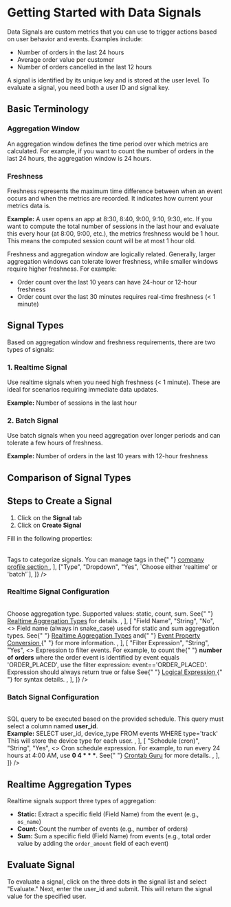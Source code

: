 
# Getting Started with Data Signals

Data Signals are custom metrics that you can use to trigger actions based on user behavior and events. Examples include:

- Number of orders in the last 24 hours
- Average order value per customer
- Number of orders cancelled in the last 12 hours

A signal is identified by its unique key and is stored at the user level. To evaluate a signal, you need both a user ID and signal key.

## Basic Terminology

### Aggregation Window

An aggregation window defines the time period over which metrics are calculated. For example, if you want to count the number of orders in the last 24 hours, the aggregation window is 24 hours.

### Freshness

Freshness represents the maximum time difference between when an event occurs and when the metrics are recorded. It indicates how current your metrics data is.

**Example:** A user opens an app at 8:30, 8:40, 9:00, 9:10, 9:30, etc. If you want to compute the total number of sessions in the last hour and evaluate this every hour (at 8:00, 9:00, etc.), the metrics freshness would be 1 hour. This means the computed session count will be at most 1 hour old.

Freshness and aggregation window are logically related. Generally, larger aggregation windows can tolerate lower freshness, while smaller windows require higher freshness. For example:

- Order count over the last 10 years can have 24-hour or 12-hour freshness
- Order count over the last 30 minutes requires real-time freshness (< 1 minute)

## Signal Types

Based on aggregation window and freshness requirements, there are two types of signals:

### 1. Realtime Signal

Use realtime signals when you need high freshness (< 1 minute). These are ideal for scenarios requiring immediate data updates.

**Example:** Number of sessions in the last hour

### 2. Batch Signal

Use batch signals when you need aggregation over longer periods and can tolerate a few hours of freshness.

**Example:** Number of orders in the last 10 years with 12-hour freshness

## Comparison of Signal Types

<Table
  columns={[
    { header: "Signal Type" },
    { header: "Aggregation Window" },
    { header: "Freshness" },
    { header: "Computation" },
    { header: "Example Use Case" },
  ]}
  data={[
    [
      "Realtime Signal",
      "Short (e.g., 1 hour)",
      "High (< 1 minute)",
      "For each event",
      "Number of sessions in the last hour",
    ],
    [
      "Batch Signal",
      "Long (e.g., 10 years)",
      "Lower (few hours)",
      "After specific duration (e.g., every 6 hours)",
      "Number of orders in the last 10 years (12-hour freshness)",
    ],
  ]}
/>

## Steps to Create a Signal

1. Click on the **Signal** tab
2. Click on **Create Signal**

Fill in the following properties:

<Table
  columns={[
    { header: "PROPERTY", width: "20%" },
    { header: "TYPE", width: "15%" },
    { header: "REQUIRED", width: "10%" },
    { header: "DESCRIPTION", width: "50%" },
  ]}
  data={[
    [
      "Key",
      "String",
      "Yes",
      `Signal identifier. Use snake_case format and keep it concise to save space. 
      Example: Instead of 'user_order_count_last_24hour', use 'usr_order_cnt_24h'`,
    ],
    [
      "Description",
      "String",
      "No",
      `Description to help understand this signal's purpose`,
    ],
    [
      "Tags",
      "Dropdown",
      "No",
      <>
        Tags to categorize signals. You can manage tags in the{" "}
        <a
          href={process.env.NEXT_PUBLIC_DATABLIT_CONSOLE_URL}
          className="text-blue-600 hover:text-blue-800 underline"
        >
          company profile section
        </a>
      </>,
    ],
    ["Type", "Dropdown", "Yes", `Choose either 'realtime' or 'batch'`],
  ]}
/>

### Realtime Signal Configuration

<Table
  columns={[
    { header: "PROPERTY", width: "20%" },
    { header: "TYPE", width: "15%" },
    { header: "REQUIRED", width: "10%" },
    { header: "DESCRIPTION", width: "50%" },
  ]}
  data={[
    [
      "Aggregation Window",
      "Dropdown",
      "Yes",
      `Time period for aggregation (e.g., 1 minute, 1 hour)`,
    ],
    [
      "Aggregation Type",
      "Dropdown",
      "Yes",
      <>
        Choose aggregation type. Supported values: static, count, sum. See{" "}
        <a href="#realtime-aggregation-type">Realtime Aggregation Types</a> for
        details.
      </>,
    ],
    [
      "Field Name",
      "String",
      "No",
      <>
        Field name (always in snake_case) used for static and sum aggregation
        types. See{" "}
        <a href="#realtime-aggregation-type">Realtime Aggregation Types</a> and{" "}
        <a
          href={`${process.env.NEXT_PUBLIC_DOCS_BASE_PATH}/getting-started/event-properties-conversion`}
        >
          Event Property Conversion
        </a>{" "}
        for more information.
      </>,
    ],
    [
      "Filter Expression",
      "String",
      "Yes",
      <>
        Expression to filter events. For example, to count the{" "}
        <b>number of orders</b> where the order event is identified by event
        equals 'ORDER_PLACED', use the filter expression: event=='ORDER_PLACED'.
        Expression should always return true or false See{" "}
        <a
          href={`${process.env.NEXT_PUBLIC_DOCS_BASE_PATH}/getting-started/logical-expression`}
        >
          Logical Expression
        </a>{" "}
        for syntax details.
      </>,
    ],
  ]}
/>

### Batch Signal Configuration

<Table
  columns={[
    { header: "PROPERTY", width: "20%" },
    { header: "TYPE", width: "15%" },
    { header: "REQUIRED", width: "10%" },
    { header: "DESCRIPTION", width: "50%" },
  ]}
  data={[
    [
      "Query",
      "String",
      "Yes",
      <>
        SQL query to be executed based on the provided schedule. This query must
        select a column named <b>user_id</b>.
        <br />
        <strong>Example:</strong> SELECT user_id, device_type FROM events WHERE
        type='track'
        <br />
        This will store the device type for each user.
      </>,
    ],
    [
      "Schedule (cron)",
      "String",
      "Yes",
      <>
        Cron schedule expression. For example, to run every 24 hours at 4:00 AM,
        use <b>0 4 * * *</b>. See{" "}
        <a href="https://crontab.guru/">Crontab Guru</a> for more details.
      </>,
    ],
  ]}
/>

## Realtime Aggregation Types

Realtime signals support three types of aggregation:

- **Static:** Extract a specific field (Field Name) from the event (e.g., `os_name`)
- **Count:** Count the number of events (e.g., number of orders)
- **Sum:** Sum a specific field (Field Name) from events (e.g., total order value by adding the `order_amount` field of each event)

## Evaluate Signal

To evaluate a signal, click on the three dots in the signal list and select "Evaluate."
Next, enter the user_id and submit. This will return the signal value for the specified user.
